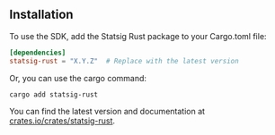## Installation

To use the SDK, add the Statsig Rust package to your Cargo.toml file:

```toml
[dependencies]
statsig-rust = "X.Y.Z"  # Replace with the latest version
```

Or, you can use the cargo command:

```shell
cargo add statsig-rust
```

You can find the latest version and documentation at [crates.io/crates/statsig-rust](https://crates.io/crates/statsig-rust). 
